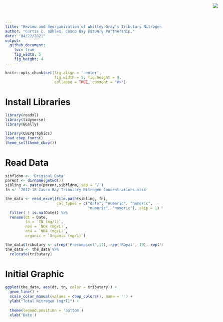 ```yaml
---
title: "Review and Reorganization of Whitley Gray's Tributary Nitrogen Data"
author: "Curtis C. Bohlen, Casco Bay Estuary Partnership."
date: "04/22/2021"
output:
  github_document:
    toc: true
    fig_width: 5
    fig_height: 4
---
```

<img
    src="https://www.cascobayestuary.org/wp-content/uploads/2014/04/logo_sm.jpg"
    style="position:absolute;top:10px;right:50px;" />

```r
knitr::opts_chunk$set(fig.align = 'center',
                      fig.width = 5, fig.height = 4,
                      collapse = TRUE, comment = "#>")
```

# Install Libraries
```r
library(readxl)
library(tidyverse)
library(GGally)

library(CBEPgraphics)
load_cbep_fonts()
theme_set(theme_cbep())
```

# Read Data
```r
sibfldnm <- 'Original_Data'
parent <- dirname(getwd())
sibling <- paste(parent,sibfldnm, sep = '/')
fn <- '2017-18 Casco Bay Tributary Nitrogen Concentrations.xlsx'
```


```r
the_data <- read_excel(file.path(sibling, fn), 
                       col_types = c("date", "numeric", "numeric", 
                                     "numeric", "numeric"), skip = 1) %>%
  filter( ! is.na(Date)) %>%
  rename(dt = Date,
         tn = `TN (mg/l)`,
         nox = `NOx (mg/L)`,
         nh4 = `NH4 (mg/L)`,
         organic = `Organic (mg/L)`)
```


```r
the_data$tributary <- c(rep('Presumpscot',17), rep('Royal', 19), rep('Capisic', 16))
the_data <- the_data %>%
  relocate(tributary)
```

# Initial Graphic
```r
ggplot(the_data, aes(dt, tn, color = tributary)) +
  geom_line() +
  scale_color_manual(values = cbep_colors(), name = '') +
  ylab("Total Nitrogen (mg/l)") +
  
  theme(legend.position = 'bottom')
  xlab('Date')
```



